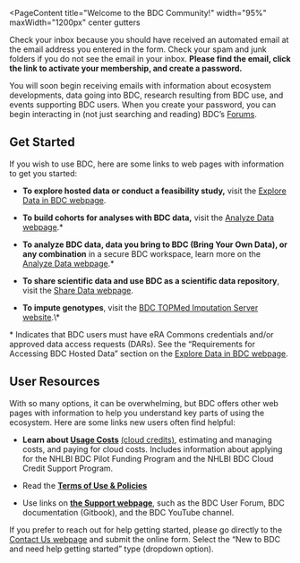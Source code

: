 
<PageContent 
  title="Welcome to the BDC Community!"
  width="95%" maxWidth="1200px" center gutters
> 
  Check your inbox because you should have received an automated email
  at the email address you entered in the form. Check your spam and junk
  folders if you do not see the email in your inbox. **Please find the email,
  click the link to activate your membership, and create a password.**
  
  You will soon begin receiving emails with information about ecosystem
  developments, data going into BDC, research resulting from BDC use, and
  events supporting BDC users. When you create your password, you can begin
  interacting in (not just searching and reading)
  BDC’s [Forums](https://bdcatalyst.freshdesk.com/support/discussions/60000024585).
  
  ## **Get Started**
  
  If you wish to use BDC, here are some links to web pages
  with information to get you started: 
  
  - **To explore hosted data or conduct a feasibility study,** visit
    the [Explore Data in BDC webpage](https://biodatacatalyst.nhlbi.nih.gov/use-bdc/explore-data).
  
  - **To build cohorts for analyses with BDC data,** visit
    the [Analyze Data webpage](https://biodatacatalyst.nhlbi.nih.gov/use-bdc/analyze-data).\*
  
  - **To analyze BDC data, data you bring to BDC (Bring Your Own Data), or any combination**
    in a secure BDC workspace, learn more on the [Analyze Data webpage](https://biodatacatalyst.nhlbi.nih.gov/use-bdc/analyze-data).\*
  
  - **To share scientific data and use BDC as a scientific data repository**, visit
    the [Share Data webpage](https://biodatacatalyst.nhlbi.nih.gov/use-bdc/share-data).
  
  - **To impute genotypes**, visit
    the [BDC TOPMed Imputation Server website](https://imputation.biodatacatalyst.nhlbi.nih.gov/\#\!).\*
  
  \*  Indicates that BDC users must have eRA Commons credentials and/or approved data access requests (DARs).
      See the “Requirements for Accessing BDC Hosted Data” section on
      the [Explore Data in BDC webpage](https://biodatacatalyst.nhlbi.nih.gov/use-bdc/explore-data).
  
  ## **User Resources**
  
  With so many options, it can be overwhelming, but BDC offers other web pages with information to help
  you understand key parts of using the ecosystem. Here are some links new users often find helpful:
  
  - **Learn about [Usage Costs](https://biodatacatalyst.nhlbi.nih.gov/user-resources/usage-costs)**
    [(cloud credits)](https://biodatacatalyst.nhlbi.nih.gov/user-resources/usage-costs),
    estimating and managing costs, and paying for cloud costs. Includes information about applying
    for the NHLBI BDC Pilot Funding Program and the NHLBI BDC Cloud Credit Support Program.
  
  - Read the [**Terms of Use & Policies**](https://biodatacatalyst.nhlbi.nih.gov/user-resources/usage-terms)
  
  - Use links on [**the Support webpage**](https://biodatacatalyst.nhlbi.nih.gov/help-support/support),
    such as the BDC User Forum, BDC documentation (Gitbook), and the BDC YouTube channel.
  
  If you prefer to reach out for help getting started, please go directly to
  the [Contact Us webpage](https://biodatacatalyst.nhlbi.nih.gov/help-support/contact) and submit the online form. Select the “New to BDC and need help getting started” type (dropdown option).

</PageContent>